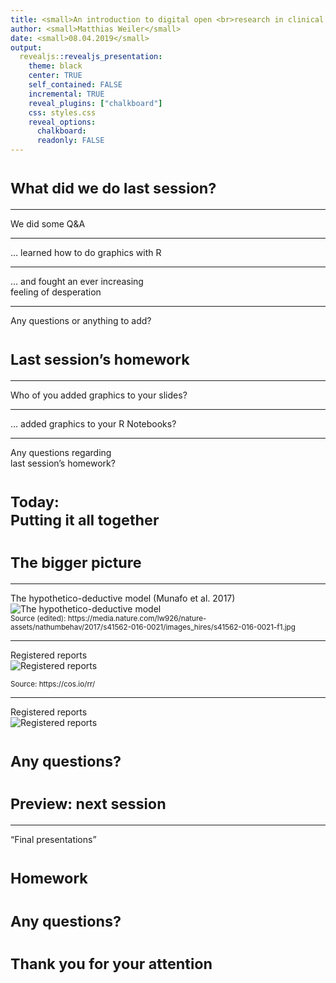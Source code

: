 ```yaml
---
title: <small>An introduction to digital open <br>research in clinical psychology</small>
author: <small>Matthias Weiler</small>
date: <small>08.04.2019</small>
output:
  revealjs::revealjs_presentation:
    theme: black
    center: TRUE
    self_contained: FALSE
    incremental: TRUE
    reveal_plugins: ["chalkboard"]
    css: styles.css
    reveal_options:
      chalkboard: 
      readonly: FALSE
---
```



# <small> What did we do last session?</small>

----

We did some Q&A

----

... learned how to do graphics with R

----

... and fought an ever increasing  
feeling of desperation

----

Any questions or anything to add?



# <small>Last session's homework</small>

----

Who of you added graphics to your slides?

----

... added graphics to your R Notebooks?

----

Any questions regarding  
last session's homework?



# <small>Today:<br>Putting it all together</small>



# <small>The bigger picture</small>

----

The hypothetico-deductive model (Munafo et al. 2017)  
![The hypothetico-deductive model](img/s41562-016-0021-f1_edited.jpg)  
<small>Source (edited): https://media.nature.com/lw926/nature-assets/nathumbehav/2017/s41562-016-0021/images_hires/s41562-016-0021-f1.jpg</small>

----


Registered reports  
![Registered reports](img/registered_reports.width-800.png)

<small>Source: https://cos.io/rr/</small>

----

Registered reports  
![Registered reports](img/RR_workflow_diagram_400.png)



# <small>Any questions?</small>



# <small>Preview: next session</small>

----

"Final presentations"



# <small>Homework</small>



# <small>Any questions?</small>



# <small>Thank you for your attention</small>
